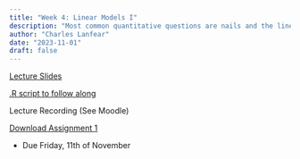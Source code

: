 ```yaml
---
title: "Week 4: Linear Models I"
description: "Most common quantitative questions are nails and the linear model is an excellent hammer"
author: "Charles Lanfear"
date: "2023-11-01"
draft: false
---
```


[Lecture Slides](https://clanfear.github.io/ioc_iqa/_lectures/4_linear-models-i/slides_linear-models-i.html)

[.R script to follow along](https://clanfear.github.io/ioc_iqa/_lectures/4_linear-models-i/slides_linear-models-i.R)

Lecture Recording (See Moodle)

[Download Assignment 1](https://clanfear.github.io/ioc_iqa/_assignments/assignment-1.docx)

* Due Friday, 11th of November